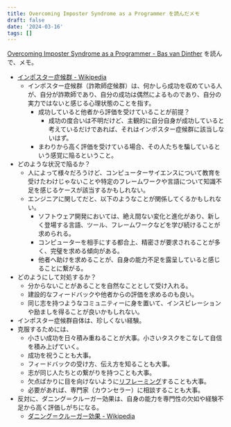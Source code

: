 ```yaml
---
title: Overcoming Imposter Syndrome as a Programmer を読んだメモ
draft: false
date: '2024-03-16'
tags: []
---
```


[Overcoming Imposter Syndrome as a Programmer - Bas van Dinther](https://baspa.dev/articles/imposter-syndrome) を読んで、メモ。

- [インポスター症候群 - Wikipedia](https://ja.wikipedia.org/wiki/%E3%82%A4%E3%83%B3%E3%83%9D%E3%82%B9%E3%82%BF%E3%83%BC%E7%97%87%E5%80%99%E7%BE%A4)
  - インポスター症候群（詐欺師症候群）は、何かしら成功を収めている人が、自分が詐欺師であり、自分の成功は偶然によるものであり、自分の実力ではないと感じる心理状態のことを指す。
    - 成功していると他者から評価を受けていることが前提？
      - 成功の度合いは不明だけど、主観的に自分自身が成功していると考えているだけであれば、それはインポスター症候群に該当しないはず。
    - まわりから高く評価を受けている場合、その人たちを騙しているという感覚に陥るということ。
- どのような状況で陥るか？
  - 人によって様々だろうけど、コンピューターサイエンスについて教育を受けたわけじゃないことや特定のフレームワークや言語について知識不足を感じるケースが該当するかもしれない。
  - エンジニアに関してだと、以下のようなことが関係してくるかもしれない。
    - ソフトウェア開発においては、絶え間ない変化と進化があり、新しく登場する言語、ツール、フレームワークなどを学び続けることが求められる。
    - コンピューターを相手にする都合上、精密さが要求されることが多く、完璧を求める傾向がある。
    - 他者へ助けを求めることが、自身の能力不足を露呈していると感じることに繋がる。
- どのようにして対処するか？
  - 分からないことがあることを自然なこととして受け入れる。
  - 建設的なフィードバックや他者からの評価を求めるのも良い。
  - 同じ志を持つようなコミュニティーに身を置いて、インスピレーションや励ましを得ることが良いかもしれない。
- インポスター症候群自体は、珍しくない経験。
- 克服するためには、
  - 小さい成功を日々積み重ねることが大事。小さいタスクをこなして自信を積み上げていく。
  - 成功を祝うことも大事。
  - フィードバックの受け方、伝え方を知ることも大事。
  - 志が同じ人たちとの繋がりを持つことも大事。
  - 欠点ばかりに目を向けないように[リフレーミング](https://ja.wikipedia.org/wiki/%E3%83%AA%E3%83%95%E3%83%AC%E3%83%BC%E3%83%9F%E3%83%B3%E3%82%B0)することも大事。
  - 必要があれば、専門家（カウンセラー）に相談することも大事。
- 反対に、ダニング＝クルーガー効果は、自身の能力を専門性の欠如や経験不足から高く評価しがちになる。
  - [ダニング＝クルーガー効果 - Wikipedia](https://ja.wikipedia.org/wiki/%E3%83%80%E3%83%8B%E3%83%B3%E3%82%B0%EF%BC%9D%E3%82%AF%E3%83%AB%E3%83%BC%E3%82%AC%E3%83%BC%E5%8A%B9%E6%9E%9C)
